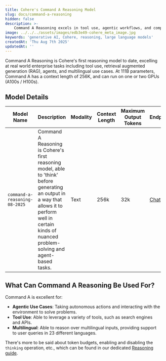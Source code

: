 ```yaml
---
title: Cohere's Command A Reasoning Model
slug: docs/command-a-reasoning
hidden: false
description: >-
    Command A Reasoning excels in tool use, agentic workflows, and complex problem-solving. It has 111 billion parameters and a 256k context length.
image: ../../../assets/images/edb3e49-cohere_meta_image.jpg
keywords: 'generative AI, Cohere, reasoning, large language models'
createdAt: 'Thu Aug 7th 2025'
updatedAt: ''
---
```


Command A Reasoning is Cohere's first reasoning model to date, excelling at real world enterprise tasks including tool use, retrieval augmented generation (RAG), agents, and multilingual use cases. At 111B parameters, Command A has a context length of 256K, and can run on one or two GPUs (A100s / H100s).

## Model Details
| Model Name                         | Description                                                                                                                                                                                                                                                                                                                                                      | Modality          | Context Length | Maximum Output Tokens | Endpoints                                                                                  |
|------------------------------------|------------------------------------------------------------------------------------------------------------------------------------------------------------------------------------------------------------------------------------------------------------------------------------------------------------------------------------------------------------------|-------------------|----------------|-----------------------|--------------------------------------------------------------------------------------------|
| `command-a-reasoning-08-2025`      | Command A Reasoning is Cohere's first reasoning model, able to 'think' before generating an output in a way that allows it to perform well in certain kinds of nuanced problem-solving and agent-based tasks.                                                                                                                                  | Text              | 256k           | 32k                   | [Chat](/reference/chat)|

## What Can Command A Reasoning Be Used For?
Command A is excellent for:
- **Agentic Use Cases**: Taking autonomous actions and interacting with the environment to solve problems.
- **Tool Use**: Able to leverage a variety of tools, such as search engines and APIs.
- **Multilingual**: Able to reason over multilingual inputs, providing support to user queries in 23 different languages.

There's more to be said about token budgets, enabling and disabling the `thinking` operation, etc., which can be found in our dedicated [Reasoning guide](/docs/reasoning).
